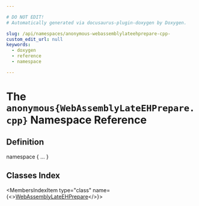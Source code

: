 ```yaml
---

# DO NOT EDIT!
# Automatically generated via docusaurus-plugin-doxygen by Doxygen.

slug: /api/namespaces/anonymous-webassemblylateehprepare-cpp-
custom_edit_url: null
keywords:
  - doxygen
  - reference
  - namespace

---
```





# The `anonymous{WebAssemblyLateEHPrepare.cpp}` Namespace Reference

<DoxygenPage pluginConfig={pluginConfig}>



## Definition

<CodeBlock>namespace &#123; ... &#125;</CodeBlock>

## Classes Index

<MembersIndex>

<MembersIndexItem
  type="class"
  name={<><a href="/docs/api/classes/anonymous-namespace-webassemblylateehprepare-cpp-/webassemblylateehprepare">WebAssemblyLateEHPrepare</a></>}>
</MembersIndexItem>

</MembersIndex>


</DoxygenPage>

